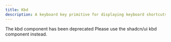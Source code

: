 ```yaml
---
title: Kbd
description: A keyboard key primitive for displaying keyboard shortcuts and key combinations.
---
```


<Alert>
  <AlertTitle>The kbd component has been deprecated</AlertTitle>
  <AlertDescription>
    Please use the shadcn/ui <Link href="https://ui.shadcn.com/docs/components/kbd">kbd</Link> component instead.
  </AlertDescription>
</Alert>
